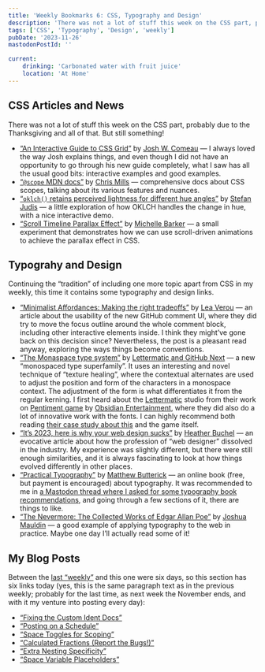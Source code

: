 ```yaml
---
title: 'Weekly Bookmarks 6: CSS, Typography and Design'
description: 'There was not a lot of stuff this week on the CSS part, probably due to the Thanksgiving and all of that. But still something! Furthermore, continuing the “tradition” of including one more topic apart from CSS in my weekly, this time it contains some typography and design links.'
tags: ['CSS', 'Typography', 'Design', 'weekly']
pubDate: '2023-11-26'
mastodonPostId: ''

current:
    drinking: 'Carbonated water with fruit juice'
    location: 'At Home'
---
```


## CSS Articles and News

There was not a lot of stuff this week on the CSS part, probably due to the Thanksgiving and all of that. But still something!

- [“An Interactive Guide to CSS Grid”](https://www.joshwcomeau.com/css/interactive-guide-to-grid/) by [Josh W. Comeau](https://www.joshwcomeau.com/) — I always loved the way Josh explains things, and even though I did not have an opportunity to go through his new guide completely, what I saw has all the usual good bits: interactive examples and good examples.
- [“`@scope` MDN docs”](https://developer.mozilla.org/en-US/docs/Web/CSS/@scope) by [Chris Mills]() — comprehensive docs about CSS scopes, talking about its various features and nuances.
- [“`oklch()` retains perceived lightness for different hue angles”](https://www.stefanjudis.com/today-i-learned/oklch-perceived-lightness/) by [Stefan Judis](https://www.stefanjudis.com/) — a little exploration of how OKLCH handles the change in hue, with a nice interactive demo.
- [“Scroll Timeline Parallax Effect”](https://css-irl.info/scroll-timeline-parallax-effect/) by [Michelle Barker](https://michellebarker.co.uk/) — a small experiment that demonstrates how we can use scroll-driven animations to achieve the parallax effect in CSS.

## Typograhy and Design

Continuing the “tradition” of including one more topic apart from CSS in my weekly, this time it contains some typography and design links.

- [“Minimalist Affordances: Making the right tradeoffs”](https://lea.verou.me/blog/2023/minimalist-affordances/) by [Lea Verou](https://lea.verou.me/) — an article about the usability of the new GitHub comment UI, where they did try to move the focus outline around the whole comment block, including other interactive elements inside. I think they might’ve gone back on this decision since? Nevertheless, the post is a pleasant read anyway, exploring the ways things become conventions.
- [“The Monaspace type system”](https://monaspace.githubnext.com/) by [Lettermatic and GitHub Next](https://github.com/githubnext/monaspace#contributors) — a new “monospaced type superfamily”. It uses an interesting and novel technique of “texture healing”, where the contextual alternates are used to adjust the position and form of the characters in a monospace context. The adjustment of the form is what differentiates it from the regular kerning. I first heard about the [Lettermatic](https://lettermatic.com/) studio from their work on [Pentiment game](https://pentiment.obsidian.net/) by [Obsidian Entertainment](https://www.obsidian.net/), where they did also do a lot of innovative work with the fonts. I can highly recommend both reading [their case study about this](https://lettermatic.com/custom/pentiment) and the game itself.
- [“It’s 2023, here is why your web design sucks”](https://heather-buchel.com/blog/2023/10/why-your-web-design-sucks/) by [Heather Buchel](https://heather-buchel.com/) — an evocative article about how the profession of “web designer” dissolved in the industry. My experience was slightly different, but there were still enough similarities, and it is always fascinating to look at how things evolved differently in other places.
- [“Practical Typography”](https://practicaltypography.com/) by [Matthew Butterick](https://matthewbutterick.com/) — an online book (free, but payment is encouraged) about typography. It was recommended to me in [a Mastodon thread where I asked for some typography book recommendations](https://front-end.social/@kizu/111471970521106424), and going through a few sections of it, there are things to like.
- [“The Nevermore: The Collected Works of
Edgar Allan Poe”](https://nevermore.rip/) by [Joshua
Mauldin](https://joshuamauldin.com/) — a good example of applying typography to the web in practice. Maybe one day I’ll actually read some of it!

## My Blog Posts

Between the [last “weekly”](/weekly-bookmarks-005/) and this one were six days, so this section has six links today (yes, this is the same paragraph text as in the previous weekly; probably for the last time, as next week the November ends, and with it my venture into posting every day):

- [“Fixing the Custom Ident Docs”](/custom-ident-mdn/)
- [“Posting on a Schedule”](/posting-on-a-schedule/)
- [“Space Toggles for Scoping”](/space-toggle-scoping/)
- [“Calculated Fractions (Report the Bugs!)”](/calc-fr-unit/)
- [“Extra Nesting Specificity”](/extra-nesting-specificity/)
- [“Space Variable Placeholders”](/space-toggle-placeholders/)
